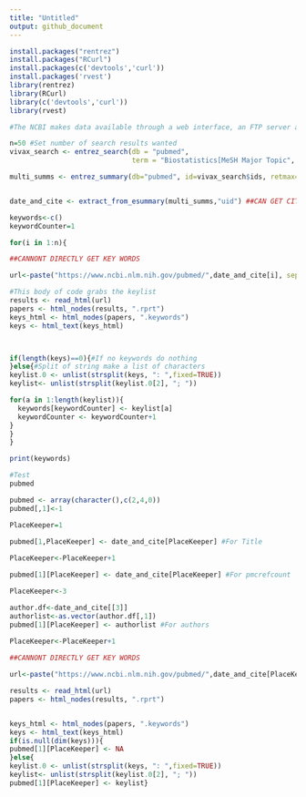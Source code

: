 ```yaml
---
title: "Untitled"
output: github_document
---
```


```r
install.packages("rentrez")
install.packages("RCurl")
install.packages(c('devtools','curl'))
install.packages('rvest')
library(rentrez)
library(RCurl)
library(c('devtools','curl'))
library(rvest)

#The NCBI makes data available through a web interface, an FTP server and through a REST API called the Entrez Utilities, this package should allow us to access it.  Some other jazz changed since Adam taught this last so I had to install and load the other packages you see as well.
```



```r

n=50 #Set number of search results wanted
vivax_search <- entrez_search(db = "pubmed",
                              term = "Biostatistics[MeSH Major Topic", retmax=n) #Altered to view biostats

multi_summs <- entrez_summary(db="pubmed", id=vivax_search$ids, retmax=n)


date_and_cite <- extract_from_esummary(multi_summs,"uid") ##CAN GET CITATIONS

keywords<-c()
keywordCounter=1

for(i in 1:n){

##CANNONT DIRECTLY GET KEY WORDS

url<-paste("https://www.ncbi.nlm.nih.gov/pubmed/",date_and_cite[i], sep="" )

#This body of code grabs the keylist
results <- read_html(url)
papers <- html_nodes(results, ".rprt")
keys_html <- html_nodes(papers, ".keywords")
keys <- html_text(keys_html)



if(length(keys)==0){#If no keywords do nothing
}else{#Split of string make a list of characters
keylist.0 <- unlist(strsplit(keys, ": ",fixed=TRUE))
keylist<- unlist(strsplit(keylist.0[2], "; "))

for(a in 1:length(keylist)){
  keywords[keywordCounter] <- keylist[a]
  keywordCounter <- keywordCounter+1
}
}
}

print(keywords)
```

```r
#Test
pubmed

pubmed <- array(character(),c(2,4,0))
pubmed[,1]<-1

PlaceKeeper=1
  
pubmed[1,PlaceKeeper] <- date_and_cite[PlaceKeeper] #For Title

PlaceKeeper<-PlaceKeeper+1

pubmed[1][PlaceKeeper] <- date_and_cite[PlaceKeeper] #For pmcrefcount

PlaceKeeper<-3

author.df<-date_and_cite[[3]]
authorlist<-as.vector(author.df[,1])
pubmed[1][PlaceKeeper] <- authorlist #For authors

PlaceKeeper<-PlaceKeeper+1
    
##CANNONT DIRECTLY GET KEY WORDS

url<-paste("https://www.ncbi.nlm.nih.gov/pubmed/",date_and_cite[PlaceKeeper], sep="" )

results <- read_html(url)
papers <- html_nodes(results, ".rprt")


keys_html <- html_nodes(papers, ".keywords")
keys <- html_text(keys_html)
if(is.null(dim(keys))){
pubmed[1][PlaceKeeper] <- NA  
}else{
keylist.0 <- unlist(strsplit(keys, ": ",fixed=TRUE))
keylist<- unlist(strsplit(keylist.0[2], "; "))
pubmed[1][PlaceKeeper] <- keylist}

```
